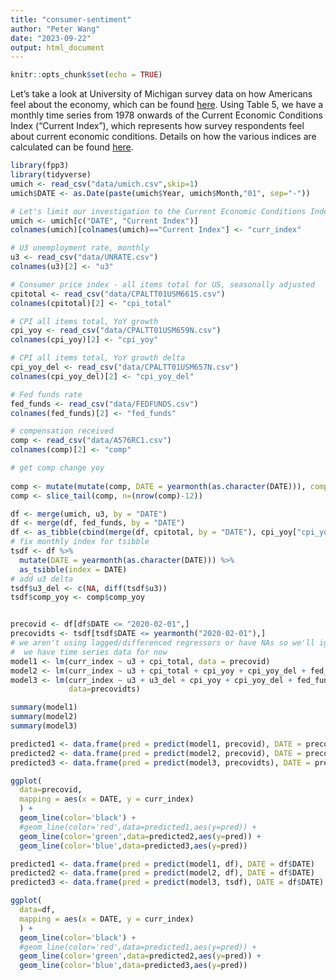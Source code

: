 ```yaml
---
title: "consumer-sentiment"
author: "Peter Wang"
date: "2023-09-22"
output: html_document
---
```


```r
knitr::opts_chunk$set(echo = TRUE)
```

Let's take a look at University of Michigan survey data on how Americans feel about the economy, which can be found [here](https://data.sca.isr.umich.edu/data-archive/mine.php). Using Table 5, we have a monthly time series from 1978 onwards of the Current Economic Conditions Index ("Current Index"), which represents how survey respondents feel about current economic conditions. Details on how the various indices are calculated can be found [here](https://data.sca.isr.umich.edu/fetchdoc.php?docid=24770).
```r
library(fpp3)
library(tidyverse)
umich <- read_csv("data/umich.csv",skip=1)
umich$DATE <- as.Date(paste(umich$Year, umich$Month,"01", sep="-"))

# Let's limit our investigation to the Current Economic Conditions Index
umich <- umich[c("DATE", "Current Index")]
colnames(umich)[colnames(umich)=="Current Index"] <- "curr_index"

# U3 unemployment rate, monthly
u3 <- read_csv("data/UNRATE.csv")
colnames(u3)[2] <- "u3"

# Consumer price index - all items total for US, seasonally adjusted
cpitotal <- read_csv("data/CPALTT01USM661S.csv")
colnames(cpitotal)[2] <- "cpi_total"

# CPI all items total, YoY growth
cpi_yoy <- read_csv("data/CPALTT01USM659N.csv")
colnames(cpi_yoy)[2] <- "cpi_yoy"

# CPI all items total, YoY growth delta
cpi_yoy_del <- read_csv("data/CPALTT01USM657N.csv")
colnames(cpi_yoy_del)[2] <- "cpi_yoy_del"

# Fed funds rate
fed_funds <- read_csv("data/FEDFUNDS.csv")
colnames(fed_funds)[2] <- "fed_funds"

# compensation received
comp <- read_csv("data/A576RC1.csv")
colnames(comp)[2] <- "comp"
```
```r
# get comp change yoy
 
comp <- mutate(mutate(comp, DATE = yearmonth(as.character(DATE))), comp_yoy = (comp/lag(comp, n=12) - 1) * 100)
comp <- slice_tail(comp, n=(nrow(comp)-12))
```
```r
df <- merge(umich, u3, by = "DATE")
df <- merge(df, fed_funds, by = "DATE")
df <- as_tibble(cbind(merge(df, cpitotal, by = "DATE"), cpi_yoy["cpi_yoy"], cpi_yoy_del["cpi_yoy_del"]))
# fix monthly index for tsibble
tsdf <- df %>%
  mutate(DATE = yearmonth(as.character(DATE))) %>%
  as_tsibble(index = DATE)
# add u3 delta
tsdf$u3_del <- c(NA, diff(tsdf$u3))
tsdf$comp_yoy <- comp$comp_yoy


precovid <- df[df$DATE <= "2020-02-01",]
precovidts <- tsdf[tsdf$DATE <= yearmonth("2020-02-01"),]
# we aren't using lagged/differenced regressors or have NAs so we'll ignore the fact
#  we have time series data for now
model1 <- lm(curr_index ~ u3 + cpi_total, data = precovid)
model2 <- lm(curr_index ~ u3 + cpi_total + cpi_yoy + cpi_yoy_del + fed_funds, data = precovid)
model3 <- lm(curr_index ~ u3 + u3_del + cpi_yoy + cpi_yoy_del + fed_funds + comp_yoy,
             data=precovidts)
```

```r
summary(model1)
summary(model2)
summary(model3)

predicted1 <- data.frame(pred = predict(model1, precovid), DATE = precovid$DATE)
predicted2 <- data.frame(pred = predict(model2, precovid), DATE = precovid$DATE)
predicted3 <- data.frame(pred = predict(model3, precovidts), DATE = precovid$DATE)

ggplot(
  data=precovid,
  mapping = aes(x = DATE, y = curr_index)
  ) + 
  geom_line(color='black') +
  #geom_line(color='red',data=predicted1,aes(y=pred)) + 
  geom_line(color='green',data=predicted2,aes(y=pred)) +
  geom_line(color='blue',data=predicted3,aes(y=pred))
```

```r
predicted1 <- data.frame(pred = predict(model1, df), DATE = df$DATE)
predicted2 <- data.frame(pred = predict(model2, df), DATE = df$DATE)
predicted3 <- data.frame(pred = predict(model3, tsdf), DATE = df$DATE)

ggplot(
  data=df,
  mapping = aes(x = DATE, y = curr_index)
  ) + 
  geom_line(color='black') +
  #geom_line(color='red',data=predicted1,aes(y=pred)) + 
  geom_line(color='green',data=predicted2,aes(y=pred)) +
  geom_line(color='blue',data=predicted3,aes(y=pred))
```